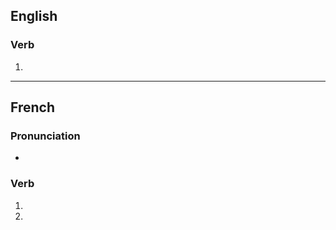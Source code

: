 {{also|achromatisés}}

==English==

===Verb===
{{head|en|verb form}}

# {{en-third-person singular of|achromatise}}

{{also|achromatisés}}

----

==French==

===Pronunciation===
* {{homophones|achromatise|achromatisent|lang=fr}}

===Verb===
{{fr-verb-form}}

# {{conjugation of|achromatiser||2|s|pres|ind|lang=fr}}
# {{conjugation of|achromatiser||2|s|pres|sub|lang=fr}}